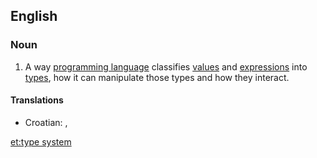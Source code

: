 ==English==
{{wikipedia}}

===Noun===
{{en-noun}}

# {{computing}} A way [[programming language]] classifies [[value]]s and [[expression]]s into [[data type|types]], how it can manipulate those types and how they interact.

====Translations====
{{trans-top|type system of a programming language}}
*Croatian: {{t|hr|sustav tipova|m}}, {{t|hr|sustav obilježja|m}}
{{trans-mid}}
{{trans-bottom}}

[[et:type system]]